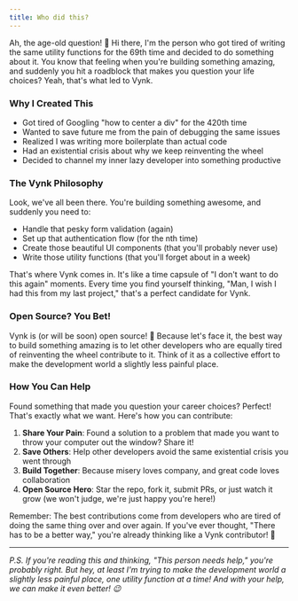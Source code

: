 ```yaml
---
title: Who did this?
---
```


Ah, the age-old question! 👋 Hi there, I'm the person who got tired of writing the same utility functions for the 69th time and decided to do something about it. You know that feeling when you're building something amazing, and suddenly you hit a roadblock that makes you question your life choices? Yeah, that's what led to Vynk.

### Why I Created This

- Got tired of Googling "how to center a div" for the 420th time
- Wanted to save future me from the pain of debugging the same issues
- Realized I was writing more boilerplate than actual code
- Had an existential crisis about why we keep reinventing the wheel
- Decided to channel my inner lazy developer into something productive

### The Vynk Philosophy

Look, we've all been there. You're building something awesome, and suddenly you need to:
- Handle that pesky form validation (again)
- Set up that authentication flow (for the nth time)
- Create those beautiful UI components (that you'll probably never use)
- Write those utility functions (that you'll forget about in a week)

That's where Vynk comes in. It's like a time capsule of "I don't want to do this again" moments. Every time you find yourself thinking, "Man, I wish I had this from my last project," that's a perfect candidate for Vynk.

### Open Source? You Bet!

Vynk is (or will be soon) open source! 🎉 Because let's face it, the best way to build something amazing is to let other developers who are equally tired of reinventing the wheel contribute to it. Think of it as a collective effort to make the development world a slightly less painful place.

### How You Can Help

Found something that made you question your career choices? Perfect! That's exactly what we want. Here's how you can contribute:

1. **Share Your Pain**: Found a solution to a problem that made you want to throw your computer out the window? Share it!
2. **Save Others**: Help other developers avoid the same existential crisis you went through
3. **Build Together**: Because misery loves company, and great code loves collaboration
4. **Open Source Hero**: Star the repo, fork it, submit PRs, or just watch it grow (we won't judge, we're just happy you're here!)

Remember: The best contributions come from developers who are tired of doing the same thing over and over again. If you've ever thought, "There has to be a better way," you're already thinking like a Vynk contributor! 🚀

---

*P.S. If you're reading this and thinking, "This person needs help," you're probably right. But hey, at least I'm trying to make the development world a slightly less painful place, one utility function at a time! And with your help, we can make it even better! 😉*